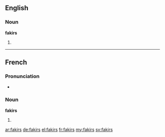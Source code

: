 ==English==

===Noun===
'''fakirs'''

# {{plural of|fakir}}

----

==French==

===Pronunciation===
* {{IPA|/fakiʁ/|lang=fr}}

===Noun===
'''fakirs''' {{m|p}}

# {{plural of|fakir|lang=fr}}

[[ar:fakirs]]
[[de:fakirs]]
[[el:fakirs]]
[[fr:fakirs]]
[[my:fakirs]]
[[sv:fakirs]]